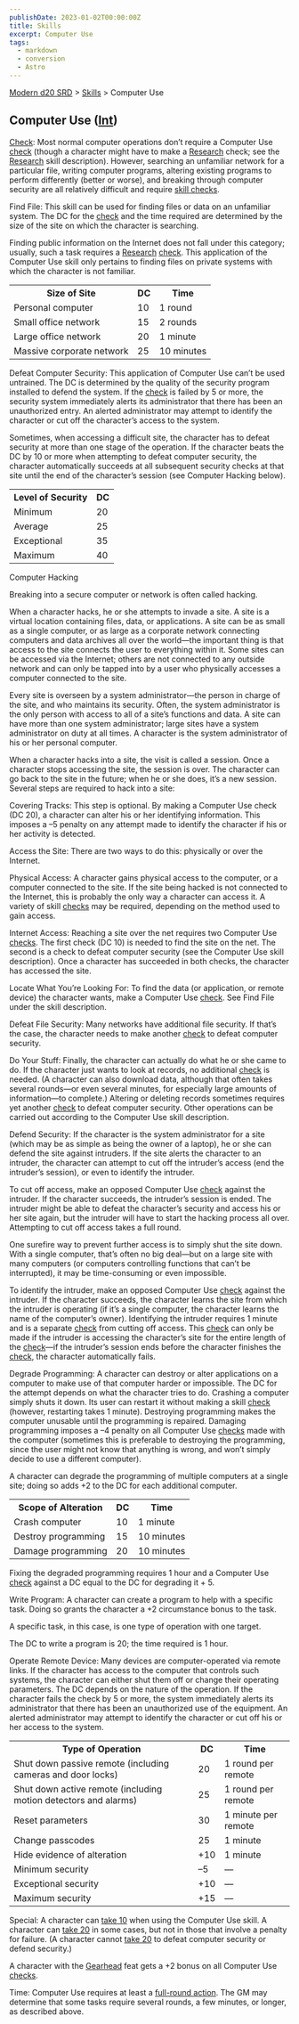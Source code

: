```yaml
---
publishDate: 2023-01-02T00:00:00Z
title: Skills
excerpt: Computer Use
tags:
  - markdown
  - conversion
  - Astro
---
```


[Modern d20 SRD](/#modernD20) > [Skills](modern-d20-srd-skills-index) > Computer Use

## Computer Use ([Int](modern-d20-srd-basics-ability-scores))

[Check](modern-d20-srd-skills-skill-basics-php#skill-check-index): Most normal
computer operations don’t require a Computer Use [check](modern-d20-srd-skills-skill-basics-php#skill-check-index) (though a character might have to
make a [Research](modern-d20-srd-skills-research) check; see the
[Research](modern-d20-srd-skills-research) skill description). However,
searching an unfamiliar network for a particular file, writing computer
programs, altering existing programs to perform differently (better or worse),
and breaking through computer security are all relatively difficult and
require [skill checks](modern-d20-srd-skills-skill-basics-php#skill-check-index).

Find File: This skill can be used for finding files or data on an unfamiliar
system. The DC for the [check](modern-d20-srd-skills-skill-basics-php#skill-check-index) and the time required are determined by the size of the site on
which the character is searching.

Finding public information on the Internet does not fall under this category;
usually, such a task requires a [Research](modern-d20-srd-skills-research)
[check](modern-d20-srd-skills-skill-basics-php#skill-check-index). This
application of the Computer Use skill only pertains to finding files on
private systems with which the character is not familiar.


<table> <tr><th>Size of Site</th> <th>DC</th> <th>Time</th></tr> <tr><td> Personal computer</td><td> 10</td><td> 1 round </td></tr> <tr class="shaded"><td> Small office network</td><td> 15</td><td> 2 rounds </td></tr> <tr><td> Large office network</td><td> 20</td><td> 1 minute </td></tr> <tr class="shaded"><td> Massive corporate network</td><td> 25</td><td> 10 minutes </td></tr> </table>



Defeat Computer Security: This application of Computer Use can’t be used
untrained. The DC is determined by the quality of the security program
installed to defend the system. If the [check](modern-d20-srd-skills-skill-basics-php#skill-check-index) is failed by 5 or more, the security system
immediately alerts its administrator that there has been an unauthorized
entry. An alerted administrator may attempt to identify the character or cut
off the character’s access to the system.

Sometimes, when accessing a difficult site, the character has to defeat
security at more than one stage of the operation. If the character beats the
DC by 10 or more when attempting to defeat computer security, the character
automatically succeeds at all subsequent security checks at that site until
the end of the character’s session (see Computer Hacking below).


<table> <tr><th>Level of Security</th> <th>DC</th></tr> <tr><td> Minimum</td><td> 20 </td></tr> <tr class="shaded"><td> Average</td><td> 25 </td></tr> <tr><td> Exceptional</td><td> 35 </td></tr> <tr class="shaded"><td> Maximum</td><td> 40 </td></tr> </table>



Computer Hacking

Breaking into a secure computer or network is often called hacking.

When a character hacks, he or she attempts to invade a site. A site is a
virtual location containing files, data, or applications. A site can be as
small as a single computer, or as large as a corporate network connecting
computers and data archives all over the world—the important thing is that
access to the site connects the user to everything within it. Some sites can
be accessed via the Internet; others are not connected to any outside network
and can only be tapped into by a user who physically accesses a computer
connected to the site.

Every site is overseen by a system administrator—the person in charge of the
site, and who maintains its security. Often, the system administrator is the
only person with access to all of a site’s functions and data. A site can have
more than one system administrator; large sites have a system administrator on
duty at all times. A character is the system administrator of his or her
personal computer.

When a character hacks into a site, the visit is called a session. Once a
character stops accessing the site, the session is over. The character can go
back to the site in the future; when he or she does, it’s a new session.
Several steps are required to hack into a site:

Covering Tracks: This step is optional. By making a Computer Use check (DC
20), a character can alter his or her identifying information. This imposes a
–5 penalty on any attempt made to identify the character if his or her
activity is detected.

Access the Site: There are two ways to do this: physically or over the
Internet.

Physical Access: A character gains physical access to the computer, or a
computer connected to the site. If the site being hacked is not connected to
the Internet, this is probably the only way a character can access it. A
variety of skill [checks](modern-d20-srd-skills-skill-basics-php#skill-check-index) may be required, depending on the method used to gain access.

Internet Access: Reaching a site over the net requires two Computer Use
[checks](modern-d20-srd-skills-skill-basics-php#skill-check-index). The first
check (DC 10) is needed to find the site on the net. The second is a check to
defeat computer security (see the Computer Use skill description). Once a
character has succeeded in both checks, the character has accessed the site.

Locate What You’re Looking For: To find the data (or application, or remote
device) the character wants, make a Computer Use [check](modern-d20-srd-skills-skill-basics-php#skill-check-index). See Find File under the skill
description.

Defeat File Security: Many networks have additional file security. If that’s
the case, the character needs to make another [check](modern-d20-srd-skills-skill-basics-php#skill-check-index) to defeat computer security.

Do Your Stuff: Finally, the character can actually do what he or she came to
do. If the character just wants to look at records, no additional
[check](modern-d20-srd-skills-skill-basics-php#skill-check-index) is needed.
(A character can also download data, although that often takes several
rounds—or even several minutes, for especially large amounts of information—to
complete.) Altering or deleting records sometimes requires yet another
[check](modern-d20-srd-skills-skill-basics-php#skill-check-index) to defeat
computer security. Other operations can be carried out according to the
Computer Use skill description.

Defend Security: If the character is the system administrator for a site
(which may be as simple as being the owner of a laptop), he or she can defend
the site against intruders. If the site alerts the character to an intruder,
the character can attempt to cut off the intruder’s access (end the intruder’s
session), or even to identify the intruder.

To cut off access, make an opposed Computer Use [check](modern-d20-srd-skills-skill-basics-php#skill-check-index) against the intruder. If the character
succeeds, the intruder’s session is ended. The intruder might be able to
defeat the character’s security and access his or her site again, but the
intruder will have to start the hacking process all over. Attempting to cut
off access takes a full round.

One surefire way to prevent further access is to simply shut the site down.
With a single computer, that’s often no big deal—but on a large site with many
computers (or computers controlling functions that can’t be interrupted), it
may be time-consuming or even impossible.

To identify the intruder, make an opposed Computer Use [check](modern-d20-srd-skills-skill-basics-php#skill-check-index) against the intruder. If the
character succeeds, the character learns the site from which the intruder is
operating (if it’s a single computer, the character learns the name of the
computer’s owner). Identifying the intruder requires 1 minute and is a
separate [check](modern-d20-srd-skills-skill-basics-php#skill-check-index)
from cutting off access. This [check](modern-d20-srd-skills-skill-basics-php#skill-check-index) can only be made if the intruder is accessing the
character’s site for the entire length of the [check](modern-d20-srd-skills-skill-basics-php#skill-check-index)—if the intruder’s session ends before the
character finishes the [check](modern-d20-srd-skills-skill-basics-php#skill-check-index), the character automatically fails.

Degrade Programming: A character can destroy or alter applications on a
computer to make use of that computer harder or impossible. The DC for the
attempt depends on what the character tries to do. Crashing a computer simply
shuts it down. Its user can restart it without making a skill
[check](modern-d20-srd-skills-skill-basics-php#skill-check-index) (however,
restarting takes 1 minute). Destroying programming makes the computer unusable
until the programming is repaired. Damaging programming imposes a –4 penalty
on all Computer Use [checks](modern-d20-srd-skills-skill-basics-php#skill-check-index) made with the computer (sometimes this is preferable to
destroying the programming, since the user might not know that anything is
wrong, and won’t simply decide to use a different computer).

A character can degrade the programming of multiple computers at a single
site; doing so adds +2 to the DC for each additional computer.


<table> <tr><th>Scope of Alteration</th> <th>DC</th> <th>Time</th></tr> <tr><td> Crash computer</td><td> 10</td><td> 1 minute </td></tr> <tr class="shaded"><td> Destroy programming</td><td> 15</td><td> 10 minutes </td></tr> <tr><td> Damage programming</td><td> 20</td><td> 10 minutes </td></tr> </table>



Fixing the degraded programming requires 1 hour and a Computer Use
[check](modern-d20-srd-skills-skill-basics-php#skill-check-index) against a DC
equal to the DC for degrading it + 5.

Write Program: A character can create a program to help with a specific task.
Doing so grants the character a +2 circumstance bonus to the task.

A specific task, in this case, is one type of operation with one target.

The DC to write a program is 20; the time required is 1 hour.

Operate Remote Device: Many devices are computer-operated via remote links. If
the character has access to the computer that controls such systems, the
character can either shut them off or change their operating parameters. The
DC depends on the nature of the operation. If the character fails the check by
5 or more, the system immediately alerts its administrator that there has been
an unauthorized use of the equipment. An alerted administrator may attempt to
identify the character or cut off his or her access to the system.


<table> <tr><th>Type of Operation</th> <th> DC</th> <th> Time</th> </tr> <tr><td> Shut down passive remote (including cameras and door locks)</td><td> 20</td><td> 1 round per remote </td></tr> <tr class="shaded"><td> Shut down active remote (including motion detectors and alarms)</td><td> 25</td><td> 1 round per remote </td></tr> <tr><td> Reset parameters</td><td> 30</td><td> 1 minute per remote </td></tr> <tr class="shaded"><td> Change passcodes</td><td> 25</td><td> 1 minute </td></tr> <tr><td> Hide evidence of alteration</td><td> +10</td><td> 1 minute </td></tr> <tr class="shaded"><td> Minimum security</td><td> –5</td><td> — </td></tr> <tr><td> Exceptional security</td><td> +10</td><td> — </td></tr> <tr class="shaded"><td> Maximum security</td><td> +15</td><td> — </td></tr> </table>



Special: A character can [take 10](modern-d20-srd-skills-skill-basics-php#take10-index) when using the Computer Use skill. A character can [take 20](modern-d20-srd-skills-skill-basics-php#take10-index) in some cases, but
not in those that involve a penalty for failure. (A character cannot [take 20](modern-d20-srd-skills-skill-basics-php#take20-index) to defeat computer
security or defend security.)

A character with the [Gearhead](modern-d20-srd-feats-gearhead) feat gets a +2
bonus on all Computer Use [checks](modern-d20-srd-skills-skill-basics-php#skill-check-index).

Time: Computer Use requires at least a [full-round action](modern-d20-srd-combat-full-round-actions). The GM may determine that some tasks require
several rounds, a few minutes, or longer, as described above.

